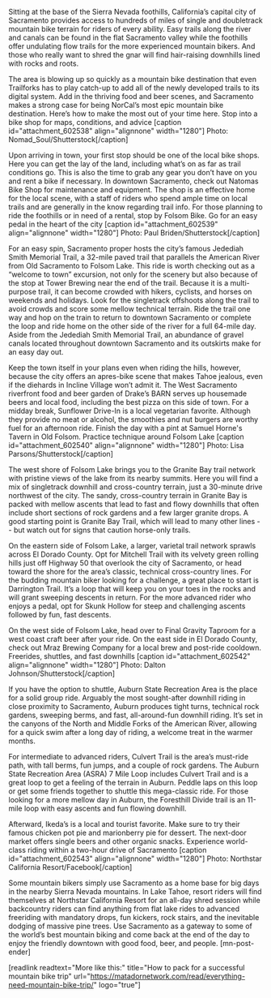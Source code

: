 Sitting at the base of the Sierra Nevada foothills, California’s capital city of Sacramento provides access to hundreds of miles of single and doubletrack mountain bike terrain for riders of every ability. Easy trails along the river and canals can be found in the flat Sacramento valley while the foothills offer undulating flow trails for the more experienced mountain bikers. And those who really want to shred the gnar will find hair-raising downhills lined with rocks and roots.

The area is blowing up so quickly as a mountain bike destination that even Trailforks has to play catch-up to add all of the newly developed trails to its digital system. Add in the thriving food and beer scenes, and Sacramento makes a strong case for being NorCal’s most epic mountain bike destination. Here’s how to make the most out of your time here.
Stop into a bike shop for maps, conditions, and advice
[caption id="attachment_602538" align="alignnone" width="1280"] Photo: Nomad_Soul/Shutterstock[/caption]

Upon arriving in town, your first stop should be one of the local bike shops. Here you can get the lay of the land, including what’s on as far as trail conditions go. This is also the time to grab any gear you don’t have on you and rent a bike if necessary. In downtown Sacramento, check out Natomas Bike Shop for maintenance and equipment. The shop is an effective home for the local scene, with a staff of riders who spend ample time on local trails and are generally in the know regarding trail info. For those planning to ride the foothills or in need of a rental, stop by Folsom Bike.
Go for an easy pedal in the heart of the city
[caption id="attachment_602539" align="alignnone" width="1280"] Photo: Paul Briden/Shutterstock[/caption]

For an easy spin, Sacramento proper hosts the city’s famous Jedediah Smith Memorial Trail, a 32-mile paved trail that parallels the American River from Old Sacramento to Folsom Lake. This ride is worth checking out as a “welcome to town” excursion, not only for the scenery but also because of the stop at Tower Brewing near the end of the trail. Because it is a multi-purpose trail, it can become crowded with hikers, cyclists, and horses on weekends and holidays. Look for the singletrack offshoots along the trail to avoid crowds and score some mellow technical terrain. Ride the trail one way and hop on the train to return to downtown Sacramento or complete the loop and ride home on the other side of the river for a full 64-mile day. Aside from the Jedediah Smith Memorial Trail, an abundance of gravel canals located throughout downtown Sacramento and its outskirts make for an easy day out.

Keep the town itself in your plans even when riding the hills, however, because the city offers an apres-bike scene that makes Tahoe jealous, even if the diehards in Incline Village won’t admit it. The West Sacramento riverfront food and beer garden of Drake’s BARN serves up housemade beers and local food, including the best pizza on this side of town. For a midday break, Sunflower Drive-In is a local vegetarian favorite. Although they provide no meat or alcohol, the smoothies and nut burgers are worthy fuel for an afternoon ride. Finish the day with a pint at Samuel Horne's Tavern in Old Folsom.
Practice technique around Folsom Lake
[caption id="attachment_602540" align="alignnone" width="1280"] Photo: Lisa Parsons/Shutterstock[/caption]

The west shore of Folsom Lake brings you to the Granite Bay trail network with pristine views of the lake from its nearby summits. Here you will find a mix of singletrack downhill and cross-country terrain, just a 30-minute drive northwest of the city. The sandy, cross-country terrain in Granite Bay is packed with mellow ascents that lead to fast and flowy downhills that often include short sections of rock gardens and a few larger granite drops. A good starting point is Granite Bay Trail, which will lead to many other lines -- but watch out for signs that caution horse-only trails.

On the eastern side of Folsom Lake, a larger, varietal trail network sprawls across El Dorado County. Opt for Mitchell Trail with its velvety green rolling hills just off Highway 50 that overlook the city of Sacramento, or head toward the shore for the area’s classic, technical cross-country lines. For the budding mountain biker looking for a challenge, a great place to start is Darrington Trail. It’s a loop that will keep you on your toes in the rocks and will grant sweeping descents in return. For the more advanced rider who enjoys a pedal, opt for Skunk Hollow for steep and challenging ascents followed by fun, fast descents.

On the west side of Folsom Lake, head over to Final Gravity Taproom for a west coast craft beer after your ride. On the east side in El Dorado County, check out Mraz Brewing Company for a local brew and post-ride cooldown.
Freerides, shuttles, and fast downhills
[caption id="attachment_602542" align="alignnone" width="1280"] Photo: Dalton Johnson/Shutterstock[/caption]

If you have the option to shuttle, Auburn State Recreation Area is the place for a solid group ride. Arguably the most sought-after downhill riding in close proximity to Sacramento, Auburn produces tight turns, technical rock gardens, sweeping berms, and fast, all-around-fun downhill riding. It’s set in the canyons of the North and Middle Forks of the American River, allowing for a quick swim after a long day of riding, a welcome treat in the warmer months.

For intermediate to advanced riders, Culvert Trail is the area’s must-ride path, with tall berms, fun jumps, and a couple of rock gardens. The Auburn State Recreation Area (ASRA) 7 Mile Loop includes Culvert Trail and is a great loop to get a feeling of the terrain in Auburn. Peddle laps on this loop or get some friends together to shuttle this mega-classic ride. For those looking for a more mellow day in Auburn, the Foresthill Divide trail is an 11-mile loop with easy ascents and fun flowing downhill.

Afterward, Ikeda’s is a local and tourist favorite. Make sure to try their famous chicken pot pie and marionberry pie for dessert. The next-door market offers single beers and other organic snacks.
Experience world-class riding within a two-hour drive of Sacramento
[caption id="attachment_602543" align="alignnone" width="1280"] Photo: Northstar California Resort/Facebook[/caption]

Some mountain bikers simply use Sacramento as a home base for big days in the nearby Sierra Nevada mountains. In Lake Tahoe, resort riders will find themselves at Northstar California Resort for an all-day shred session while backcountry riders can find anything from flat lake rides to advanced freeriding with mandatory drops, fun kickers, rock stairs, and the inevitable dodging of massive pine trees. Use Sacramento as a gateway to some of the world’s best mountain biking and come back at the end of the day to enjoy the friendly downtown with good food, beer, and people. [mn-post-ender]

[readlink readtext="More like this:" title="How to pack for a successful mountain bike trip" url="https://matadornetwork.com/read/everything-need-mountain-bike-trip/" logo="true"]